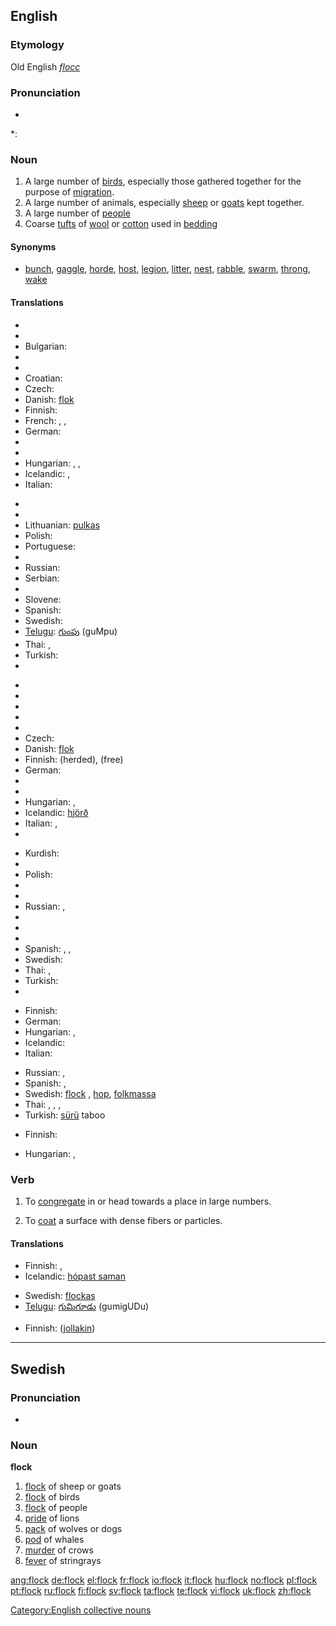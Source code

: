 ==English==

===Etymology===
Old English ''[[flocc]]''

===Pronunciation===
* {{audio|en-us-flock.ogg|Audio (US)}}

*: {{rhymes|ɒk}}

===Noun===
{{en-noun}}

# A large number of [[bird]]s, especially those gathered together for the purpose of [[migration]].
# A large number of animals, especially [[sheep]] or [[goats]] kept together.
# A large number of [[people]]
# Coarse [[tuft]]s of [[wool]] or [[cotton]] used in [[bedding]]

====Synonyms====
* [[bunch]], [[gaggle]], [[horde]], [[host]], [[legion]], [[litter]], [[nest]], [[rabble]], [[swarm]], [[throng]], [[wake]]

====Translations====
{{trans-top|group of birds}}
* {{trreq|Albanian}}
* {{trreq|Basque}}
* Bulgarian: {{t|bg|ято|n}}
* {{trreq|Catalan}}
* {{trreq|Chinese}}
* Croatian: {{t|hr|jato|n}}
* Czech: {{t-|cs|hejno|n}}
* Danish: [[flok]] {{c}}
* Finnish: {{t+|fi|parvi}}
* French: {{t+|fr|vol|m}}, {{t+|fr|bande|f}}, {{t+|fr|groupe|m}}
* German: {{t+|de|Schwarm|m}}
* {{trreq|Greek}}
* {{trreq|Hebrew}}
* Hungarian: {{t|hu|sereg}}, {{t|hu|raj}}, {{t|hu|csapat}}
* Icelandic: {{t+|is|flokkur|m}}, {{t+|is|hópur|m}}
* Italian: {{t+|it|stormo|m}}
{{trans-mid}}
* {{trreq|Japanese}}
* {{trreq|Kurdish}}
* Lithuanian: [[pulkas]] {{f}}
* Polish: {{t-|pl|stado|n}}
* Portuguese: {{t+|pt|bando|m}}
* {{trreq|Romanian}}
* Russian: {{t+|ru|стая|tr=stája|f|sc=Cyrl}}
* Serbian: {{t|sr|јато|n}}
* {{trreq|Slovak}}
* Slovene: {{t-|sl|jata|f}}
* Spanish: {{f|es|bandada|f}}
* Swedish: {{t+|sv|flock|c}}
* [[Telugu]]: [[గుంపు]] (guMpu)
* Thai: {{t|th|ฝูง|tr=fŏong|sc=Thai}}, {{t|th|หมู่|tr=mòo|sc=Thai}}
* Turkish: {{t+|tr|sürü}}
* {{trreq|Vietnamese}}
{{trans-bottom}}

{{trans-top|group of sheep or goats}}
* {{trreq|Albanian}}
* {{trreq|Basque}}
* {{trreq|Catalan}}
* {{trreq|Chinese}}
* {{trreq|Croatian}}
* Czech: {{t-|cs|stádo|n}}
* Danish: [[flok]] {{c}}
* Finnish: {{t-|fi|katras}} (herded), {{t+|fi|lauma}} (free)
* German: {{t+|de|Herde|f}}
* {{trreq|Greek}}
* {{trreq|Hebrew}}
* Hungarian: {{t|hu|nyáj}}, {{t|hu|falka}}
* Icelandic: [[hjörð]] {{f}}
* Italian: {{t+|it|branco|m}}, {{t+|it|gregge|m}}
* {{trreq|Japanese}}
{{trans-mid}}
* Kurdish: {{t+|ku|ڕان|sc=KUchar}}
* {{trreq|Lithuanian}}
* Polish: {{t-|pl|stado|n}}
* {{trreq|Portuguese}}
* {{trreq|Romanian}}
* Russian: {{t+|ru|стадо|tr=stádo|n|sc=Cyrl}}, {{t+|ru|отара|tr=otára|f|sc=Cyrl}}
* {{trreq|Serbian}}
* {{trreq|Slovak}}
* {{trreq|Slovene}}
* Spanish: {{f|es|hato|m}}, {{f|es|manada|f}}, {{f|es|rebaño|m}}
* Swedish: {{t+|sv|flock|c}}
* Thai: {{t|th|ฝูง|tr=fŏong|sc=Thai}}, {{t|th|หมู่|tr=mòo|sc=Thai}}
* Turkish: {{t+|tr|sürü}}
* {{trreq|Vietnamese}}
{{trans-bottom}}

{{trans-top|group of people}}
* Finnish: {{t+|fi|lauma}}
* German: {{t+|de|Herde|f}}
* Hungarian: {{t|hu|sereg}}, {{t|hu|tömeg}}
* Icelandic: {{t+|is|hópur|m}}
* Italian: {{t+|it|folla|f}}
{{trans-mid}}
* Russian: {{t+|ru|паства|tr=pástva|f|sc=Cyrl}}, {{t+|ru|группа|tr=grúppa|f|sc=Cyrl}}
* Spanish: {{f|es|congregación|f}}, {{f|es|muchedumbre|m}}
* Swedish: [[flock#Swedish|flock]] {{c}}, [[hop]], [[folkmassa]]
* Thai: , {{t|th|หมู่|tr=mòo|sc=Thai}}, {{t|th|ฝูง|tr=fŏong|sc=Thai}}, {{t|th|เฮ|tr=hay|sc=Thai}}
* Turkish: [[sürü]] taboo
{{trans-bottom}}

{{trans-top|tufts of wool or cotton}}
* Finnish: {{t+|fi|vanu}}
{{trans-mid}}
* Hungarian: {{t|hu|pihe}}, {{t|hu|pamat}}
{{trans-bottom}}

===Verb===
{{en-verb}}

# {{transitive}} To [[congregate]] in or head towards a place in large numbers.
# {{transitive}} To [[coat]] a surface with dense fibers or particles.

====Translations====
{{trans-top|to congregate}}
* Finnish: {{t-|fi|kokoontua}}, {{t|fi|kerääntyä}}
* Icelandic: [[hópast saman]]
{{trans-mid}}
* Swedish: [[flockas]]
* [[Telugu]]: [[గుమిగూడు]] (gumigUDu)
{{trans-bottom}}

{{trans-top|to coat}}
* Finnish: {{t|fi|päällystää}} ([[jollakin]])
{{trans-mid}}
{{trans-bottom}}

[[Category:English collective nouns]]

----

==Swedish==

===Pronunciation===
* {{audio|Sv-en flock.ogg|audio}}

===Noun===
'''flock''' {{c}}
{{sv-noun-reg-ar}}

# [[flock]] of sheep or goats
# [[flock]] of birds
# [[flock]] of people
# [[pride]] of lions
# [[pack]] of wolves or dogs
# [[pod]] of whales
# [[murder]] of crows
# [[fever]] of stringrays

[[ang:flock]]
[[de:flock]]
[[el:flock]]
[[fr:flock]]
[[io:flock]]
[[it:flock]]
[[hu:flock]]
[[no:flock]]
[[pl:flock]]
[[pt:flock]]
[[ru:flock]]
[[fi:flock]]
[[sv:flock]]
[[ta:flock]]
[[te:flock]]
[[vi:flock]]
[[uk:flock]]
[[zh:flock]]